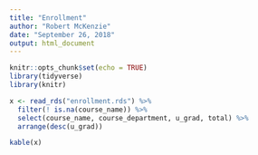 ```yaml
---
title: "Enrollment"
author: "Robert McKenzie"
date: "September 26, 2018"
output: html_document
---
```


```r
knitr::opts_chunk$set(echo = TRUE)
library(tidyverse)
library(knitr)
```

```r
x <- read_rds("enrollment.rds") %>%
  filter(! is.na(course_name)) %>%
  select(course_name, course_department, u_grad, total) %>%
  arrange(desc(u_grad)) 

kable(x)
```